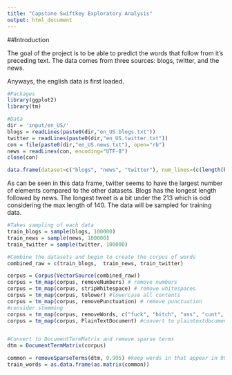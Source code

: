 ```yaml
---
title: "Capstone Swiftkey Exploratory Analysis"
output: html_document
---
```


##Introduction

The goal of the project is to be able to predict the words that follow from it's preceding text. The data comes from three sources: blogs, twitter, and the news.

Anyways, the english data is first loaded.

```r
#Packages
library(ggplot2)
library(tm)

#Data
dir = 'input/en_US/'
blogs = readLines(paste0(dir,"en_US.blogs.txt"))
twitter = readLines(paste0(dir,"en_US.twitter.txt"))
con = file(paste0(dir,"en_US.news.txt"), open="rb")
news = readLines(con, encoding="UTF-8")
close(con)
```


```r
data.frame(dataset=c("blogs", "news", "twitter"), num_lines=(c(length(blogs), length(news),length(twitter))), max_length=c(nchar(blogs[which.max(nchar(blogs))]), nchar(news[which.max(nchar(news))]), nchar(twitter[which.max(nchar(twitter))])))
```
As can be seen in this data frame, twitter seems to have the largest number of elements compared to the other datasets. Blogs has the longest length followed by news. The longest tweet is a bit under the 213 which is odd considering the max length of 140. The data will be sampled for training data.

```r
#Takes sampling of each data
train_blogs = sample(blogs, 100000)
train_news = sample(news, 100000)
train_twitter = sample(twitter, 100000)
```

```r
#Combine the datasets and begin to create the corpus of words
combined_raw = c(train_blogs,  train_news, train_twitter)

corpus = Corpus(VectorSource(combined_raw))
corpus = tm_map(corpus, removeNumbers) # remove numbers
corpus = tm_map(corpus, stripWhitespace) # remove whitespaces
corpus = tm_map(corpus, tolower) #lowercase all contents
corpus = tm_map(corpus, removePunctuation) # remove punctuation
#consider stemming
corpus = tm_map(corpus, removeWords, c("fuck", "bitch", "ass", "cunt", "pussy", "asshole", "douche")) #remove some swears
corpus = tm_map(corpus, PlainTextDocument) #convert to plaintextdocument


#Convert to DocumentTermMatrix and remove sparse terms
dtm = DocumentTermMatrix(corpus)

common = removeSparseTerms(dtm, 0.995) #keep words in that appear in 99.5%
train_words = as.data.frame(as.matrix(common))

```